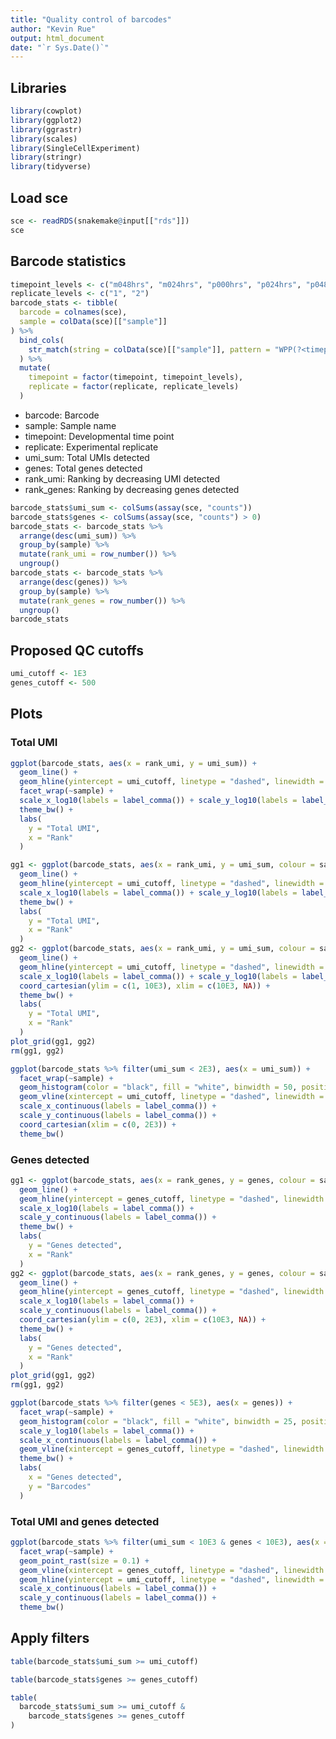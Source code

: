 ```yaml
---
title: "Quality control of barcodes"
author: "Kevin Rue"
output: html_document
date: "`r Sys.Date()`"
---
```


## Libraries

```r
library(cowplot)
library(ggplot2)
library(ggrastr)
library(scales)
library(SingleCellExperiment)
library(stringr)
library(tidyverse)
```

## Load sce

```r
sce <- readRDS(snakemake@input[["rds"]])
sce
```

## Barcode statistics

```r
timepoint_levels <- c("m048hrs", "m024hrs", "p000hrs", "p024hrs", "p048hrs", "p072hrs", "p096hrs", "p120hrs")
replicate_levels <- c("1", "2")
barcode_stats <- tibble(
  barcode = colnames(sce),
  sample = colData(sce)[["sample"]]
) %>% 
  bind_cols(
    str_match(string = colData(sce)[["sample"]], pattern = "WPP(?<timepoint>[mp][[:digit:]]{3}hrs)_rep(?<replicate>[[:digit:]]{1})")[, -1]
  ) %>% 
  mutate(
    timepoint = factor(timepoint, timepoint_levels),
    replicate = factor(replicate, replicate_levels)
  )
```

- barcode: Barcode
- sample: Sample name
- timepoint: Developmental time point
- replicate: Experimental replicate
- umi_sum: Total UMIs detected
- genes: Total genes detected
- rank_umi: Ranking by decreasing UMI detected
- rank_genes: Ranking by decreasing genes detected

```r
barcode_stats$umi_sum <- colSums(assay(sce, "counts"))
barcode_stats$genes <- colSums(assay(sce, "counts") > 0)
barcode_stats <- barcode_stats %>% 
  arrange(desc(umi_sum)) %>% 
  group_by(sample) %>% 
  mutate(rank_umi = row_number()) %>% 
  ungroup()
barcode_stats <- barcode_stats %>% 
  arrange(desc(genes)) %>% 
  group_by(sample) %>% 
  mutate(rank_genes = row_number()) %>% 
  ungroup()
barcode_stats
```

## Proposed QC cutoffs

```r
umi_cutoff <- 1E3
genes_cutoff <- 500
```

## Plots

### Total UMI

```r
ggplot(barcode_stats, aes(x = rank_umi, y = umi_sum)) +
  geom_line() +
  geom_hline(yintercept = umi_cutoff, linetype = "dashed", linewidth = 0.1, colour = "red") +
  facet_wrap(~sample) +
  scale_x_log10(labels = label_comma()) + scale_y_log10(labels = label_comma()) +
  theme_bw() +
  labs(
    y = "Total UMI",
    x = "Rank"
  )
```

```r
gg1 <- ggplot(barcode_stats, aes(x = rank_umi, y = umi_sum, colour = sample)) +
  geom_line() +
  geom_hline(yintercept = umi_cutoff, linetype = "dashed", linewidth = 0.1, colour = "red") +
  scale_x_log10(labels = label_comma()) + scale_y_log10(labels = label_comma()) +
  theme_bw() +
  labs(
    y = "Total UMI",
    x = "Rank"
  )
gg2 <- ggplot(barcode_stats, aes(x = rank_umi, y = umi_sum, colour = sample)) +
  geom_line() +
  geom_hline(yintercept = umi_cutoff, linetype = "dashed", linewidth = 0.1, colour = "red") +
  scale_x_log10(labels = label_comma()) + scale_y_log10(labels = label_comma()) +
  coord_cartesian(ylim = c(1, 10E3), xlim = c(10E3, NA)) +
  theme_bw() +
  labs(
    y = "Total UMI",
    x = "Rank"
  )
plot_grid(gg1, gg2)
rm(gg1, gg2)
```

```r
ggplot(barcode_stats %>% filter(umi_sum < 2E3), aes(x = umi_sum)) +
  facet_wrap(~sample) +
  geom_histogram(color = "black", fill = "white", binwidth = 50, position = "identity", alpha = 0.5, linewidth = 0.1) +
  geom_vline(xintercept = umi_cutoff, linetype = "dashed", linewidth = 0.1, colour = "red") +
  scale_x_continuous(labels = label_comma()) +
  scale_y_continuous(labels = label_comma()) +
  coord_cartesian(xlim = c(0, 2E3)) +
  theme_bw()
```


### Genes detected

```r
gg1 <- ggplot(barcode_stats, aes(x = rank_genes, y = genes, colour = sample)) +
  geom_line() +
  geom_hline(yintercept = genes_cutoff, linetype = "dashed", linewidth = 0.1, colour = "red") +
  scale_x_log10(labels = label_comma()) +
  scale_y_continuous(labels = label_comma()) +
  theme_bw() +
  labs(
    y = "Genes detected",
    x = "Rank"
  )
gg2 <- ggplot(barcode_stats, aes(x = rank_genes, y = genes, colour = sample)) +
  geom_line() +
  geom_hline(yintercept = genes_cutoff, linetype = "dashed", linewidth = 0.1, colour = "red") +
  scale_x_log10(labels = label_comma()) +
  scale_y_continuous(labels = label_comma()) +
  coord_cartesian(ylim = c(0, 2E3), xlim = c(10E3, NA)) +
  theme_bw() +
  labs(
    y = "Genes detected",
    x = "Rank"
  )
plot_grid(gg1, gg2)
rm(gg1, gg2)
```

```r
ggplot(barcode_stats %>% filter(genes < 5E3), aes(x = genes)) +
  facet_wrap(~sample) +
  geom_histogram(color = "black", fill = "white", binwidth = 25, position = "identity", alpha = 0.5, linewidth = 0.1) +
  scale_y_log10(labels = label_comma()) +
  scale_x_continuous(labels = label_comma()) +
  geom_vline(xintercept = genes_cutoff, linetype = "dashed", linewidth = 0.1, colour = "red") +
  theme_bw() +
  labs(
    x = "Genes detected",
    y = "Barcodes"
  )
```

### Total UMI and genes detected

```r
ggplot(barcode_stats %>% filter(umi_sum < 10E3 & genes < 10E3), aes(x = genes, y = umi_sum)) +
  facet_wrap(~sample) +
  geom_point_rast(size = 0.1) +
  geom_vline(xintercept = genes_cutoff, linetype = "dashed", linewidth = 0.1, colour = "red") +
  geom_hline(yintercept = umi_cutoff, linetype = "dashed", linewidth = 0.1, colour = "red") +
  scale_x_continuous(labels = label_comma()) +
  scale_y_continuous(labels = label_comma()) +
  theme_bw()
```

## Apply filters

```r
table(barcode_stats$umi_sum >= umi_cutoff)
```

```r
table(barcode_stats$genes >= genes_cutoff)
```

```r
table(
  barcode_stats$umi_sum >= umi_cutoff &
    barcode_stats$genes >= genes_cutoff
)
```
